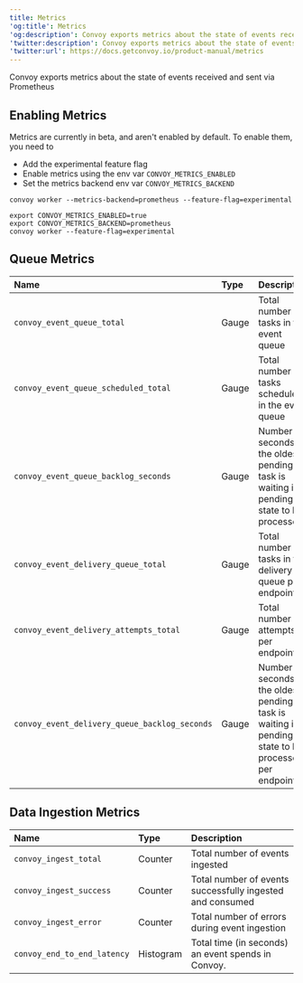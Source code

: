 ```yaml
---
title: Metrics
'og:title': Metrics
'og:description': Convoy exports metrics about the state of events received and sent via Prometheus.
'twitter:description': Convoy exports metrics about the state of events received and sent via Prometheus.
'twitter:url': https://docs.getconvoy.io/product-manual/metrics
---
```


Convoy exports metrics about the state of events received and sent via Prometheus

## Enabling Metrics
Metrics are currently in beta, and aren't enabled by default. To enable them, you need to
- Add the experimental feature flag
- Enable metrics using the env var `CONVOY_METRICS_ENABLED`
- Set the metrics backend env var `CONVOY_METRICS_BACKEND`

```shell enabling convoy metrics using flags
convoy worker --metrics-backend=prometheus --feature-flag=experimental
```

```shell enabling convoy metrics using env vars
export CONVOY_METRICS_ENABLED=true
export CONVOY_METRICS_BACKEND=prometheus
convoy worker --feature-flag=experimental
```

## Queue Metrics

| Name                                          | Type  | Description                                                                                        |
|:----------------------------------------------|:------|:---------------------------------------------------------------------------------------------------|
| `convoy_event_queue_total`                    | Gauge | Total number of tasks in the event queue                                                           |
| `convoy_event_queue_scheduled_total`          | Gauge | Total number of tasks scheduled in the event queue                                                 |
| `convoy_event_queue_backlog_seconds`          | Gauge | Number of seconds the oldest pending task is waiting in pending state to be processed.             |
| `convoy_event_delivery_queue_total`           | Gauge | Total number of tasks in the delivery queue per endpoint                                           |
| `convoy_event_delivery_attempts_total`        | Gauge | Total number of attempts per endpoint                                                              |
| `convoy_event_delivery_queue_backlog_seconds` | Gauge | Number of seconds the oldest pending task is waiting in pending state to be processed per endpoint |


## Data Ingestion Metrics
| Name                        | Type      | Description                                               |
|:----------------------------|:----------|:----------------------------------------------------------|
| `convoy_ingest_total`       | Counter   | Total number of events ingested                           |
| `convoy_ingest_success`     | Counter   | Total number of events successfully ingested and consumed |
| `convoy_ingest_error`       | Counter   | Total number of errors during event ingestion             |
| `convoy_end_to_end_latency` | Histogram | Total time (in seconds) an event spends in Convoy.        |
